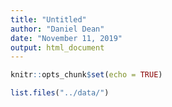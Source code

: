 ```yaml
---
title: "Untitled"
author: "Daniel Dean"
date: "November 11, 2019"
output: html_document
---
```


```r
knitr::opts_chunk$set(echo = TRUE)
```

```r
list.files("../data/")
```